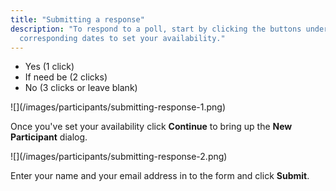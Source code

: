 ```yaml
---
title: "Submitting a response"
description: "To respond to a poll, start by clicking the buttons under the
  corresponding dates to set your availability."
---
```


- Yes (1 click)
- If need be (2 clicks)
- No (3 clicks or leave blank)

<Frame>![](/images/participants/submitting-response-1.png)</Frame>

Once you've set your availability click **Continue** to bring up the **New
Participant** dialog.

<Frame caption="The New Pariticpant Dialog">
  ![](/images/participants/submitting-response-2.png)
</Frame>

Enter your name and your email address in to the form and click **Submit**.
